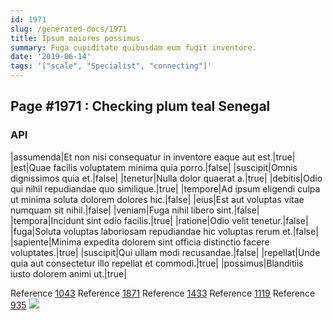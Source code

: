 ```yaml
---
id: 1971
slug: /generated-docs/1971
title: Ipsum maiores possimus.
summary: Fuga cupiditate quibusdam eum fugit inventore.
date: '2019-06-14'
tags: '["scale", "Specialist", "connecting"]'
---
```


## Page #1971 : Checking plum teal Senegal
### API

|assumenda|Et non nisi consequatur in inventore eaque aut est.|true|
|est|Quae facilis voluptatem minima quia porro.|false|
|suscipit|Omnis dignissimos quia et.|false|
|tenetur|Nulla dolor quaerat a.|true|
|debitis|Odio qui nihil repudiandae quo similique.|true|
|tempore|Ad ipsum eligendi culpa ut minima soluta dolorem dolores hic.|false|
|eius|Est aut voluptas vitae numquam sit nihil.|false|
|veniam|Fuga nihil libero sint.|false|
|tempora|Incidunt sint odio facilis.|true|
|ratione|Odio velit tenetur.|false|
|fuga|Soluta voluptas laboriosam repudiandae hic voluptas rerum et.|false|
|sapiente|Minima expedita dolorem sint officia distinctio facere voluptates.|true|
|suscipit|Qui ullam modi recusandae.|false|
|repellat|Unde quia aut consectetur illo repellat et commodi.|true|
|possimus|Blanditiis iusto dolorem animi ut.|true|

Reference [1043](/generated-docs/1043)
Reference [1871](/generated-docs/1871)
Reference [1433](/generated-docs/1433)
Reference [1119](/generated-docs/1119)
Reference [935](/generated-docs/935)
![](/assets/cats-1.jpg)


